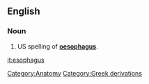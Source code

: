 ==English==
===Noun===
{{en-noun|esophagus|esophagi}}

#US spelling of '''[[oesophagus]]'''.

[[it:esophagus]]

[[Category:Anatomy]]
[[Category:Greek derivations]]